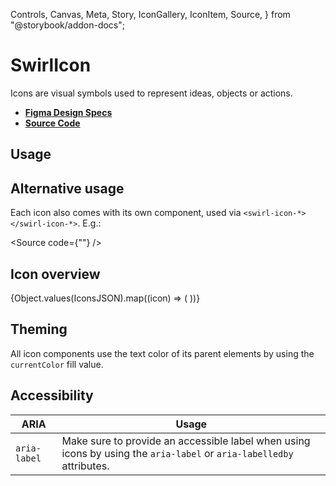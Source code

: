   Controls,
  Canvas,
  Meta,
  Story,
  IconGallery,
  IconItem,
  Source,
} from "@storybook/addon-docs";

<Meta title="Components/SwirlIcon" />

# SwirlIcon

Icons are visual symbols used to represent ideas, objects or actions.

- **[Figma Design Specs](https://www.figma.com/file/iRHiAFsHxnzux8gQ9EjlZe/Flip-Components?node-id=2%3A34)**
- **[Source Code](https://github.com/flip-corp/swirl/tree/main/packages/swirl-components/src/components/swirl-icon)**

## Usage

<Canvas of={Stories.SwirlIcon} sourceState="shown"></Canvas>

<Controls of={Stories.SwirlIcon} />

## Alternative usage

Each icon also comes with its own component, used via
`<swirl-icon-*></swirl-icon-*>`. E.g.:

<Source code={"<swirl-icon-notifications></swirl-icon-notifications>"} />

## Icon overview

<IconGallery>
  {Object.values(IconsJSON).map((icon) => (
    <IconItem key={icon.id} name={icon.name}>
      <swirl-icon glyph={icon.name} />
    </IconItem>
  ))}
</IconGallery>

## Theming

All icon components use the text color of its parent elements by using the
`currentColor` fill value.

## Accessibility

| ARIA         | Usage                                                                                                                |
| ------------ | -------------------------------------------------------------------------------------------------------------------- |
| `aria-label` | Make sure to provide an accessible label when using icons by using the `aria-label` or `aria-labelledby` attributes. |
